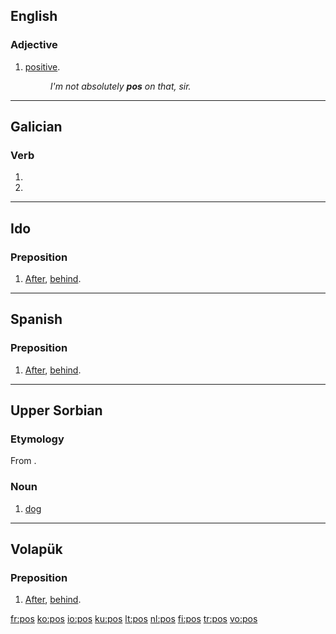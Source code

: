 {{also|POS|pòs}}
==English==

===Adjective===
{{en-adj}}

# {{UK|slang}} [[positive]].
#: ''I'm not absolutely '''pos''' on that, sir.''

----

==Galician==

===Verb===
{{gl-verb-form}}

# {{conjugation of|[[poñer#Galician|poñer]]||2|s|pres|ind}}
# {{conjugation of|[[pór#Galician|pór]]||2|s|pres|ind}}

----

==Ido==

===Preposition===
{{infl|io|preposition}}

# [[after|After]], [[behind]].

----

==Spanish==

===Preposition===
{{infl|es|preposition}}

# {{archaic|lang=es}} [[after|After]], [[behind]].

----

==Upper Sorbian==

===Etymology===
From {{proto|Slavic|pьsъ|lang=hsb}}.

===Noun===
{{infl|hsb|noun|g=m}}

# [[dog]]

----

==Volapük==

===Preposition===
{{infl|vo|preposition}}

# [[after|After]], [[behind]].

[[fr:pos]]
[[ko:pos]]
[[io:pos]]
[[ku:pos]]
[[lt:pos]]
[[nl:pos]]
[[fi:pos]]
[[tr:pos]]
[[vo:pos]]